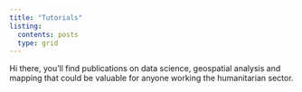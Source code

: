 ```yaml
---
title: "Tutorials"
listing:
  contents: posts
  type: grid
---
```


Hi there, you'll find publications on data science, geospatial analysis and mapping that could be valuable for anyone working the humanitarian sector.

